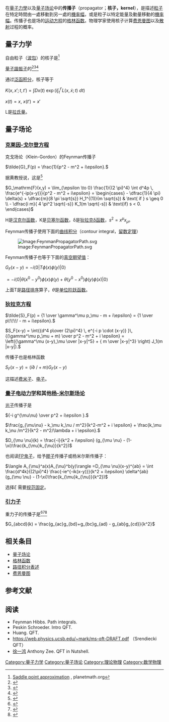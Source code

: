 在[[量子力學|量子力學]]以及[[量子场论|量子场论]]中的'''传播子'''（propagator；'''核子，kernel'''），是描述[[粒子|粒子]]在特定時間由一處移動到另一處的[[機率幅|機率幅]]，或是粒子以特定能量及動量移動的[[機率幅|機率幅]]。传播子也是场的[[运动方程|运动方程]]的[[格林函数|格林函数]]。物理学家使用核子计算[[费恩曼图|费恩曼图]]以及[[散射|散射]]过程的概率。

== 量子力学 ==
自由粒子（[[波包|波包]]）的核子是<ref>[http://planetmath.org/encyclopedia/SaddlePointApproximation.html Saddle point approximation] {{Wayback|url=http://planetmath.org/encyclopedia/SaddlePointApproximation.html |date=20150918183231 }}, planetmath.org</ref>

{{Equation box 1|border|indent=:|equation=<math>K(x,x';t)=\frac{1}{2\pi}\int_{-\infty}^{+\infty}dk\,e^{ik(x-x')} e^{-i\hbar k^2 t/(2m)}=\left(\frac{m}{2\pi i\hbar t}\right)^{1/2}e^{-m(x-x')^2/(2i\hbar t)} ~.</math>|cellpadding=6|border colour=#0073CF|bgcolor=#F9FFF7}}

[[量子諧振子|量子諧振子]]的{{Internal link helper/en|Mehler核子|Mehler kernel}}<ref>{{Cite web|title=IMMERSION OF THE FOURIER TRANSFORM IN A CONTINUOUS GROUP OF FUNCTIONAL TRANSFORMATIONS|url=https://www.ncbi.nlm.nih.gov/pmc/articles/PMC1076889/pdf/pnas01779-0028.pdf|accessdate=|author=|date=|format=|publisher=|language=|archive-date=2020-05-10|archive-url=https://web.archive.org/web/20200510085417/https://www.ncbi.nlm.nih.gov/pmc/articles/PMC1076889/pdf/pnas01779-0028.pdf|dead-url=no}}</ref><ref>{{Cite book|title=E. U. Condon, "Immersion of the Fourier transform in a continuous group of functional transformations", Proc. Natl. Acad. Sci. USA 23, (1937) 158–164.|last=|first=https://www.ncbi.nlm.nih.gov/pmc/articles/PMC1076889/pdf/pnas01779-0028.pdf|publisher=|year=|isbn=|location=|pages=}}</ref><ref>{{Cite book|edition=Dover edition|chapter=Pauli lectures on physics|url=https://www.worldcat.org/oclc/44493172|location=Mineola, New York|isbn=0-486-41457-4|oclc=44493172|last=Pauli, Wolfgang, 1900-1958.}}</ref>

{{Equation box 1|border|indent=:|equation=<math>K(x,x';t)=\left(\frac{m\omega}{2\pi i\hbar \sin \omega t}\right)^{1/2}\exp\left(-\frac{m\omega((x^2+x'^2)\cos\omega t-2xx')}{2i\hbar \sin\omega t}\right) ~.</math>|cellpadding=6|border colour=#0073CF|bgcolor=#F9FFF7}}

通过[[泛函积分|泛函积分]]，核子等于

<math>K(x, x'; t, t') = \int Dx(t) \ \exp(i\int_{t}^{t'}L(x, \dot{x}; t) \ dt)</math>

<math>x(t) = x, \ x(t') = x'</math>

L是[[拉氏量|拉氏量]]。

== 量子场论 ==

=== [[Klein-Gordon方程|克莱因-戈尔登方程]] ===
克戈场论（Klein-Gordon）的Feynman传播子

<math>\tilde{G}_F(p) = \frac{1}{p^2 -  m^2 + i\epsilon}. </math>

据黄教授说，这是<ref>{{Cite book|chapter=Quantum field theory : from operators to path integrals|url=https://www.worldcat.org/oclc/38495059|publisher=Wiley|date=1998|location=New York|isbn=0-471-14120-8|oclc=38495059|last=Huang, Kerson, 1928-}}</ref>

<math> G_\mathrm{F}(x,y)
= \lim_{\epsilon \to 0} \frac{1}{(2 \pi)^4} \int d^4p \, \frac{e^{-ip(x-y)}}{p^2 -  m^2 + i\epsilon}
= \begin{cases}
- \dfrac{1}{4 \pi} \delta(s) + \dfrac{m}{8 \pi \sqrt{s}} H_1^{(1)}(m \sqrt{s}) & \text{ if } s \geq 0 \\
 - \dfrac{i m}{ 4 \pi^2 \sqrt{-s}} K_1(m \sqrt{-s}) & \text{if} s < 0.
\end{cases} </math>

H是[[汉克尔函数|汉克尔函数]]，K是[[贝塞尔函数|贝塞尔函数]]，δ是[[狄拉克δ函数|狄拉克δ函数]]，<math>s^2 = x^{\mu} x_{\mu}</math>。

Feynman传播子使用下面的[[曲线积分|曲线积分]]（contour integral，[[留数定理|留数定理]]）

[[Image:FeynmanPropagatorPath.svg|Image:FeynmanPropagatorPath.svg]]



Feynman传播子也等于下面的[[真空期望值|真空期望值]]：

<math>G_F(x-y) = -i\langle 0|T\phi(x)\phi(y)| 0 \rangle</math>

<math>= -i\langle 0|\theta(x^0-y^0)\phi(x)\phi(y) + \theta(y^0-x^0)\phi(y)\phi(x)| 0 \rangle</math>

上面T是[[路径排序|路径排序]]算子，<math>\theta</math>是[[单位阶跃函数|单位阶跃函数]]。

=== [[狄拉克方程|狄拉克方程]] ===
<math>\tilde{S}_F(p) = {1 \over \gamma^\mu p_\mu - m + i\epsilon} = {1 \over p\!\!\!/ - m + i\epsilon}. </math>

<math>S_F(x-y) = \int{{d^4 p\over (2\pi)^4} \, e^{-i p \cdot (x-y)} }\, {(\gamma^\mu p_\mu + m) \over p^2 - m^2 + i \epsilon} 

= \left({\gamma^\mu (x-y)_\mu \over |x-y|^5} 
+ {  m \over |x-y|^3} \right) J_1(m |x-y|).
</math>

传播子也是格林函数

<math>S_F(x-y) = (i \partial\!\!\!/ + m) G_F(x-y)</math>

这描述[[费米子|费米子]]、[[电子|电子]]。

=== [[量子电动力学|量子电动力学]]和其他[[杨-米尔斯场论|杨-米尔斯场论]] ===
{{Main|规范场论}}
[[光子|光子]]传播子是

<math>{-i g^{\mu\nu} \over p^2 + i\epsilon }.</math>

<math> \frac{g_{\mu\nu} - k_\mu k_\nu / m^2}{k^2-m^2 + i \epsilon} + \frac{k_\mu k_\nu /m^2}{k^2 -
 m^2/\lambda + i \epsilon}.</math>

<math>D_{\mu \nu}(k) = \frac{-i}{k^2 + i\epsilon} (g_{\mu \nu} - (1-\xi)\frac{k_{\mu}k_{\nu}}{k^2})  </math>

也阅读[[FP鬼子|FP鬼子]]，给予[[膠子|膠子]]传播子或杨米尔斯传播子：

<math>\langle A_{\mu}^a(x)A_{\nu}^b(y)\rangle =D_{\mu \nu}(x-y)^{ab} = \int \frac{d^4k}{(2\pi)^4}  \frac{-ie^{-ik(x-y)}}{k^2 + i\epsilon} \delta^{ab}(g_{\mu \nu} - (1-\xi)\frac{k_{\mu}k_{\nu}}{k^2})  </math>

选择<math>\xi</math> 需要[[规范固定|规范固定]]。

=== [[引力子|引力子]] ===
重力子的传播子是<ref>{{Cite web|title=Quantum theory of gravitation|url=https://dspace.library.uu.nl/bitstream/handle/1874/4837/Quantum_theory_of_gravitation.pdf?sequence=2&isAllowed=y|accessdate=|author=|date=|format=|publisher=|language=|archive-date=2020-07-02|archive-url=https://web.archive.org/web/20200702193522/https://dspace.library.uu.nl/bitstream/handle/1874/4837/Quantum_theory_of_gravitation.pdf?sequence=2&isAllowed=y|dead-url=no}}</ref><ref>{{Cite web|title=Graviton and gauge boson propagators in AdSd+1|url=http://cds.cern.ch/record/378516/files/9902042.pdf|accessdate=|author=|date=|format=|publisher=|language=|archive-date=2018-07-25|archive-url=https://web.archive.org/web/20180725014800/http://cds.cern.ch/record/378516/files/9902042.pdf|dead-url=no}}</ref><ref>{{Cite book|title=Quantum Field Theory in Nutshell|last=Zee, Anthony|first=|publisher=|year=|isbn=|location=Princeton University Press|pages=}}</ref>

<math>G_{abcd}(k) = \frac{g_{ac}g_{bd}+g_{bc}g_{ad} - g_{ab}g_{cd}}{k^2}</math>

==相关条目==
* [[量子场论|量子场论]]
* [[格林函数|格林函数]]
* [[路径积分表述|路径积分表述]]
*[[费恩曼图|费恩曼图]]

== 参考文献 ==
{{Reflist}}

== 阅读 ==

* Feynman Hibbs. Path integrals.
*Peskin Schroeder. Intro QFT.
*Huang. QFT.
*https://web.physics.ucsb.edu/~mark/ms-qft-DRAFT.pdf {{Wayback|url=https://web.physics.ucsb.edu/~mark/ms-qft-DRAFT.pdf |date=20201111195944 }} {{Wayback|url=https://web.physics.ucsb.edu/~mark/ms-qft-DRAFT.pdf |date=20201111195944 }}<nowiki/>（Srendiecki QFT）
* [[徐一鸿|徐一鸿]] Anthony Zee. QFT in Nutshell.

{{量子场论}}
[[Category:量子力学|Category:量子力学]]
[[Category:量子场论|Category:量子场论]]
[[Category:理论物理|Category:理论物理]]
[[Category:数学物理|Category:数学物理]]